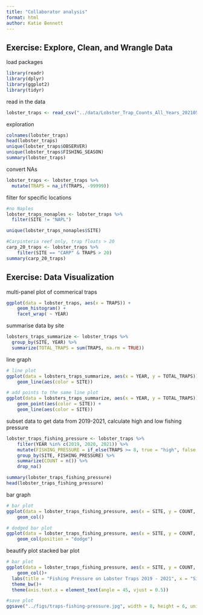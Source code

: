 ```yaml
---
title: "Collaborator analysis"
format: html
author: Katie Bennett
---
```


## Exercise: Explore, Clean, and Wrangle Data

load packages
```r
library(readr)
library(dplyr)
library(ggplot2)
library(tidyr)
```

read in the data
```r
lobster_traps <- read_csv("../data/Lobster_Trap_Counts_All_Years_20210519.csv")

```
exploration
```r
colnames(lobster_traps)
head(lobster_traps)
unique(lobster_traps$OBSERVER)
unique(lobster_traps$FISHING_SEASON)
summary(lobster_traps)
```

convert NAs
```r
lobster_traps <- lobster_traps %>% 
  mutate(TRAPS = na_if(TRAPS, -99999))
```

filter for specific locations
```r
#no Naples
lobster_traps_nonaples <- lobster_traps %>% 
  filter(SITE != "NAPL")

unique(lobster_traps_nonaples$SITE)

#Carpinteria reef only, trap floats > 20
carp_20_traps <- lobster_traps %>% 
    filter(SITE == "CARP" & TRAPS > 20)
summary(carp_20_traps)

```

## Exercise: Data Visualization

multi-panel plot of commerical traps
```r
ggplot(data = lobster_traps, aes(x = TRAPS)) +
    geom_histogram() +
    facet_wrap( ~ YEAR)

```

summarise data by site
```r
lobsters_traps_summarize <- lobster_traps %>% 
  group_by(SITE, YEAR) %>% 
  summarize(TOTAL_TRAPS = sum(TRAPS, na.rm = TRUE))
```


line graph
```r
# line plot
ggplot(data = lobsters_traps_summarize, aes(x = YEAR, y = TOTAL_TRAPS)) +
    geom_line(aes(color = SITE))

# add points to the same line plot
ggplot(data = lobsters_traps_summarize, aes(x = YEAR, y = TOTAL_TRAPS)) +
    geom_point(aes(color = SITE)) +
    geom_line(aes(color = SITE))

```

subset data to get data from 2019-2021, calculate high and low fishing pressure
```r
lobster_traps_fishing_pressure <- lobster_traps %>% 
    filter(YEAR %in% c(2019, 2020, 2021)) %>%
    mutate(FISHING_PRESSURE = if_else(TRAPS >= 8, true = "high", false = "low")) %>%
    group_by(SITE, FISHING_PRESSURE) %>%
    summarize(COUNT = n()) %>%
    drop_na()

summary(lobster_traps_fishing_pressure)
head(lobster_traps_fishing_pressure)
```


bar graph
```r
# bar plot
ggplot(data = lobster_traps_fishing_pressure, aes(x = SITE, y = COUNT, fill = FISHING_PRESSURE)) +
    geom_col()

# dodged bar plot
ggplot(data = lobster_traps_fishing_pressure, aes(x = SITE, y = COUNT, fill = FISHING_PRESSURE)) +
    geom_col(position = "dodge")
```

beautify plot stacked bar plot
```r
# bar plot
ggplot(data = lobster_traps_fishing_pressure, aes(x = SITE, y = COUNT, fill = FISHING_PRESSURE)) +
    geom_col()+
  labs(title = "Fishing Pressure on Lobster Traps 2019 - 2021", x = "Site", y = "Lobster trap count", fill = "Fishing pressure" )+
  theme_bw()+
  theme(axis.text.x = element_text(angle = 45, vjust = 0.5))

#save plot
ggsave("../figs/traps-fishing-pressure.jpg", width = 8, height = 6, units = "in")
```



